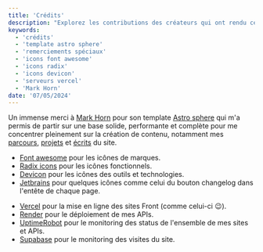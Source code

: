 ```yaml
---
title: 'Crédits'
description: "Explorez les contributions des créateurs qui ont rendu ce projet possible, de l'utilisation du template Astro sphere aux icônes Font Awesome, Radix et Devicon, ainsi que l'hébergement sur les serveurs Vercel et Render."
keywords:
  - 'crédits'
  - 'template astro sphere'
  - 'remerciements spéciaux'
  - 'icons font awesome'
  - 'icons radix'
  - 'icons devicon'
  - 'serveurs vercel'
  - 'Mark Horn'
date: '07/05/2024'
---
```


<TitleLink number={2} title="Astro sphere"/>

Un immense merci à <a href="https://github.com/markhorn-dev" target="_blank">Mark Horn</a> pour son template <a href="https://astro.build/themes/details/astrosphere" target="_blank">Astro sphere</a> qui m'a permis de partir sur une base solide, performante et complète pour me concentrer pleinement sur la création de contenu, notamment mes [parcours](/parcours), [projets](/projets) et [écrits](/blog) du site.

<TitleLink number={2} title="Icônes"/>

- <a href="https://fontawesome.com/" target="_blank">Font awesome</a> pour les icônes de marques.
- <a href="https://www.radix-ui.com/icons" target="_blank">Radix icons</a> pour les icônes fonctionnels.
- <a href="https://devicon.dev/" target="_blank">Devicon</a> pour les icônes des outils et technologies.
- <a href="https://github.com/JetBrains/icons/blob/master/src" target="_blank">Jetbrains</a> pour quelques icônes comme celui du bouton changelog dans l'entête de chaque page.

<TitleLink number={2} title="Serveurs"/>

- <a href="https://vercel.com" target="_blank">Vercel</a> pour la mise en ligne des sites Front (comme celui-ci 😉).
- <a href="https://render.com" target="_blank">Render</a> pour le déploiement de mes APIs.
- <a href="https://uptimerobot.com" target="_blank">UptimeRobot</a> pour le monitoring des status de l'ensemble de mes sites et APIs.
- <a href="https://supabase.com" target="_blank">Supabase</a> pour le monitoring des visites du site.
